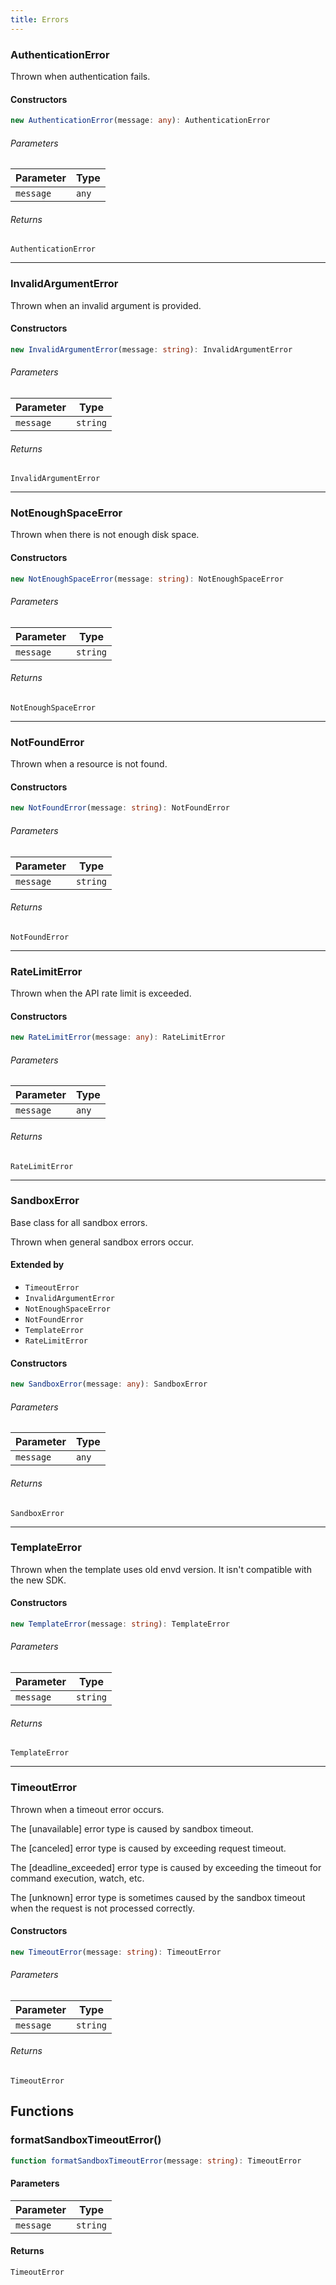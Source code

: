 ```yaml
---
title: Errors
---
```


### AuthenticationError

Thrown when authentication fails.

#### Constructors

```ts
new AuthenticationError(message: any): AuthenticationError
```

###### Parameters

| Parameter | Type |
| ------ | ------ |
| `message` | `any` |

###### Returns

`AuthenticationError`

***

### InvalidArgumentError

Thrown when an invalid argument is provided.

#### Constructors

```ts
new InvalidArgumentError(message: string): InvalidArgumentError
```

###### Parameters

| Parameter | Type |
| ------ | ------ |
| `message` | `string` |

###### Returns

`InvalidArgumentError`

***

### NotEnoughSpaceError

Thrown when there is not enough disk space.

#### Constructors

```ts
new NotEnoughSpaceError(message: string): NotEnoughSpaceError
```

###### Parameters

| Parameter | Type |
| ------ | ------ |
| `message` | `string` |

###### Returns

`NotEnoughSpaceError`

***

### NotFoundError

Thrown when a resource is not found.

#### Constructors

```ts
new NotFoundError(message: string): NotFoundError
```

###### Parameters

| Parameter | Type |
| ------ | ------ |
| `message` | `string` |

###### Returns

`NotFoundError`

***

### RateLimitError

Thrown when the API rate limit is exceeded.

#### Constructors

```ts
new RateLimitError(message: any): RateLimitError
```

###### Parameters

| Parameter | Type |
| ------ | ------ |
| `message` | `any` |

###### Returns

`RateLimitError`

***

### SandboxError

Base class for all sandbox errors.

Thrown when general sandbox errors occur.

#### Extended by

- `TimeoutError`
- `InvalidArgumentError`
- `NotEnoughSpaceError`
- `NotFoundError`
- `TemplateError`
- `RateLimitError`

#### Constructors

```ts
new SandboxError(message: any): SandboxError
```

###### Parameters

| Parameter | Type |
| ------ | ------ |
| `message` | `any` |

###### Returns

`SandboxError`

***

### TemplateError

Thrown when the template uses old envd version. It isn't compatible with the new SDK.

#### Constructors

```ts
new TemplateError(message: string): TemplateError
```

###### Parameters

| Parameter | Type |
| ------ | ------ |
| `message` | `string` |

###### Returns

`TemplateError`

***

### TimeoutError

Thrown when a timeout error occurs.

The [unavailable] error type is caused by sandbox timeout.

The [canceled] error type is caused by exceeding request timeout.

The [deadline_exceeded] error type is caused by exceeding the timeout for command execution, watch, etc.

The [unknown] error type is sometimes caused by the sandbox timeout when the request is not processed correctly.

#### Constructors

```ts
new TimeoutError(message: string): TimeoutError
```

###### Parameters

| Parameter | Type |
| ------ | ------ |
| `message` | `string` |

###### Returns

`TimeoutError`

## Functions

### formatSandboxTimeoutError()

```ts
function formatSandboxTimeoutError(message: string): TimeoutError
```

#### Parameters

| Parameter | Type |
| ------ | ------ |
| `message` | `string` |

#### Returns

`TimeoutError`
